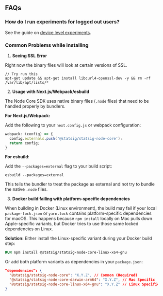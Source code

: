 ## FAQs

### How do I run experiments for logged out users?

See the guide on [device level experiments](/guides/experiment-on-custom-id-types).

### Common Problems while installing

1. **Seeing SSL Error**

Right now the binary files will look at certain versions of SSL. 

```shell
// Try run this
apt-get update && apt-get install libcurl4-openssl-dev -y && rm -rf /var/lib/apt/lists/*
```

2. **Usage with Next.js/Webpack/esbuild**

<Accordion title="Usage with Next.js/Webpack/esbuild">

The Node Core SDK uses native binary files (`.node` files) that need to be handled properly by bundlers.

**For Next.js/Webpack:**

Add the following to your `next.config.js` or webpack configuration:

```javascript
webpack: (config) => {
  config.externals.push('@statsig/statsig-node-core');
  return config;
}
```

**For esbuild:**

Add the `--packages=external` flag to your build script:

```shell
esbuild --packages=external
```

This tells the bundler to treat the package as external and not try to bundle the native `.node` files.

</Accordion>

3. **Docker build failing with platform-specific dependencies**

When building in Docker (Linux environment), the build may fail if your local `package-lock.json` or `yarn.lock` contains platform-specific dependencies for macOS. This happens because `npm install` locally on Mac pulls down Apple-specific variants, but Docker tries to use those same locked dependencies on Linux.

**Solution:** Either install the Linux-specific variant during your Docker build step:

```dockerfile
RUN npm install @statsig/statsig-node-core-linux-x64-gnu
```

Or add both platform variants as dependencies in your `package.json`:

```json
"dependencies": {
  "@statsig/statsig-node-core": "X.Y.Z", // Common (Required)
  "@statsig/statsig-node-core-darwin-arm64": "X.Y.Z", // Mac Specific
  "@statsig/statsig-node-core-linux-x64-gnu": "X.Y.Z" // Linux Specific
}
```

